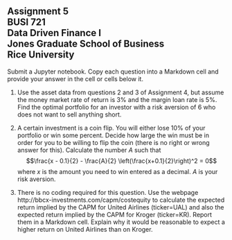 ## Assignment 5<br>BUSI 721<br>Data Driven Finance I<br>Jones Graduate School of Business<br>Rice University<br>

Submit a Jupyter notebook.  Copy each question into a Markdown cell and provide your answer in the cell or cells below it.

1. Use the asset data from questions 2 and 3 of Assignment 4, but assume the money market rate of return is 3% and the margin loan rate is 5%.  Find the optimal portfolio for an investor with a risk aversion of 6 who does not want to sell anything short.  

2. A certain investment is a coin flip.  You will either lose 10% of your portfolio or win some percent.  Decide how large the win must be in order for you to be willing to flip the coin (there is no right or wrong answer for this).  Calculate the number $A$ such that
$$\frac{x - 0.1}{2}  - \frac{A}{2} \left(\frac{x+0.1}{2}\right)^2 = 0$$
where $x$ is the amount you need to win entered as a decimal.  $A$ is your risk aversion.

3.  There is no coding required for this question.  Use the webpage http://bbcx-investments.com/capm/costequity to calculate the expected return implied by the CAPM for United Airlines (ticker=UAL) and also the expected return implied by the CAPM for Kroger (ticker=KR).  Report them in a Markdown cell.  Explain why it would be reasonable to expect a higher return on United Airlines than on Kroger.